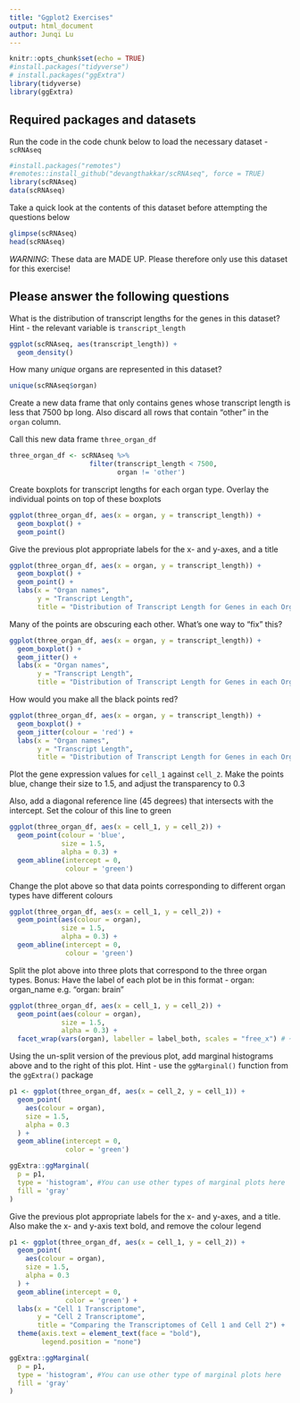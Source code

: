 ```yaml
---
title: "Ggplot2 Exercises"
output: html_document
author: Junqi Lu
---
```


```r
knitr::opts_chunk$set(echo = TRUE)
#install.packages("tidyverse")
# install.packages("ggExtra")
library(tidyverse)
library(ggExtra)
```

## Required packages and datasets

Run the code in the code chunk below to load the necessary dataset -  `scRNAseq`

```r
#install.packages("remotes")
#remotes::install_github("devangthakkar/scRNAseq", force = TRUE)
library(scRNAseq)
data(scRNAseq)
```

Take a quick look at the contents of this dataset before attempting the questions below

```r
glimpse(scRNAseq)
head(scRNAseq)
```

*WARNING*: These data are MADE UP. Please therefore only use this dataset for this exercise!

## Please answer the following questions

What is the distribution of transcript lengths for the genes in this dataset? Hint - the relevant variable is `transcript_length`

```r
ggplot(scRNAseq, aes(transcript_length)) +
  geom_density()
```

How many *unique* organs are represented in this dataset?

```r
unique(scRNAseq$organ)
```

Create a new data frame that only contains genes whose transcript length is less that 7500 bp long. Also discard all rows that contain "other" in the `organ` column.

Call this new data frame `three_organ_df`

```r
three_organ_df <- scRNAseq %>% 
                    filter(transcript_length < 7500,
                           organ != 'other')
```

Create boxplots for transcript lengths for each organ type. Overlay the individual points on top of these boxplots

```r
ggplot(three_organ_df, aes(x = organ, y = transcript_length)) +
  geom_boxplot() +
  geom_point()
```

Give the previous plot appropriate labels for the x- and y-axes, and a title

```r
ggplot(three_organ_df, aes(x = organ, y = transcript_length)) +
  geom_boxplot() +
  geom_point() +
  labs(x = "Organ names",
       y = "Transcript Length",
       title = "Distribution of Transcript Length for Genes in each Organ")
```

Many of the points are obscuring each other. What's one way to "fix" this?

```r
ggplot(three_organ_df, aes(x = organ, y = transcript_length)) +
  geom_boxplot() +
  geom_jitter() +
  labs(x = "Organ names",
       y = "Transcript Length",
       title = "Distribution of Transcript Length for Genes in each Organ")
```

How would you make all the black points red?

```r
ggplot(three_organ_df, aes(x = organ, y = transcript_length)) +
  geom_boxplot() +
  geom_jitter(colour = 'red') +
  labs(x = "Organ names",
       y = "Transcript Length",
       title = "Distribution of Transcript Length for Genes in each Organ")
```

Plot the gene expression values for `cell_1` against `cell_2`. Make the points blue, change their size to 1.5, and adjust the transparency to 0.3

Also, add a diagonal reference line (45 degrees) that intersects with the intercept. Set the colour of this line to green

```r
ggplot(three_organ_df, aes(x = cell_1, y = cell_2)) +
  geom_point(colour = 'blue',
             size = 1.5,
             alpha = 0.3) +
  geom_abline(intercept = 0,
              colour = 'green')
```

Change the plot above so that data points corresponding to different organ types have different colours

```r
ggplot(three_organ_df, aes(x = cell_1, y = cell_2)) +
  geom_point(aes(colour = organ),
             size = 1.5,
             alpha = 0.3) +
  geom_abline(intercept = 0,
              colour = 'green')
```

Split the plot above into three plots that correspond to the three organ types. Bonus: Have the label of each plot be in this format - organ: organ_name e.g. "organ: brain"

```r
ggplot(three_organ_df, aes(x = cell_1, y = cell_2)) +
  geom_point(aes(colour = organ),
             size = 1.5,
             alpha = 0.3) +
  facet_wrap(vars(organ), labeller = label_both, scales = "free_x") # ~organ also works in place of vars(organ)
```

Using the un-split version of the previous plot, add marginal histograms above and to the right of this plot. Hint - use the `ggMarginal()` function from the `ggExtra()` package

```r
p1 <- ggplot(three_organ_df, aes(x = cell_2, y = cell_1)) +
  geom_point(
    aes(colour = organ),
    size = 1.5,
    alpha = 0.3
  ) +
  geom_abline(intercept = 0,
              color = 'green') 

ggExtra::ggMarginal(
  p = p1,
  type = 'histogram', #You can use other types of marginal plots here
  fill = 'gray'
)
```

Give the previous plot appropriate labels for the x- and y-axes, and a title. Also make the x- and y-axis text bold, and remove the colour legend

```r
p1 <- ggplot(three_organ_df, aes(x = cell_1, y = cell_2)) +
  geom_point(
    aes(colour = organ),
    size = 1.5,
    alpha = 0.3
  ) +
  geom_abline(intercept = 0,
              color = 'green') +
  labs(x = "Cell 1 Transcriptome",
       y = "Cell 2 Transcriptome",
       title = "Comparing the Transcriptomes of Cell 1 and Cell 2") +
  theme(axis.text = element_text(face = "bold"),
        legend.position = "none")

ggExtra::ggMarginal(
  p = p1,
  type = 'histogram', #You can use other type of marginal plots here
  fill = 'gray'
)
```
